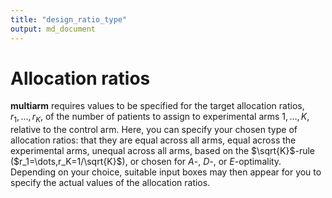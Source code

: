 ```yaml
---
title: "design_ratio_type"
output: md_document
---
```


# Allocation ratios

__multiarm__ requires values to be specified for the target allocation ratios,
$r_1,\dots,r_K$, of the number of patients to assign to experimental arms
$1,\dots,K$, relative to the control arm. Here, you can specify your chosen
type of allocation ratios: that they are equal across all arms, equal across the
experimental arms, unequal across all arms, based on the $\sqrt{K}$-rule
($r_1=\dots,r_K=1/\sqrt{K}$), or chosen for $A$-, $D$-, or $E$-optimality.
Depending on your choice, suitable input boxes may then appear for you to
specify the actual values of the allocation ratios.
